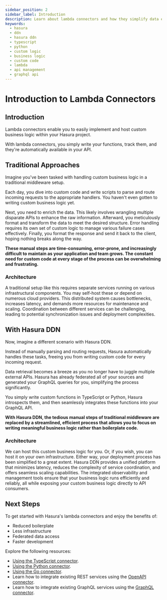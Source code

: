 ```yaml
---
sidebar_position: 2
sidebar_label: Introduction
description: Learn about lambda connectors and how they simplify data enrichment and transformation.
keywords:
  - hasura
  - ddn
  - hasura ddn
  - typescript
  - python
  - custom logic
  - business logic
  - custom code
  - lambda
  - api management
  - graphql api
---
```



# Introduction to Lambda Connectors

## Introduction

Lambda connectors enable you to easily implement and host custom business logic within your Hasura project.

With lambda connectors, you simply write your functions, track them, and they're automatically available in your API.

## Traditional Approaches

Imagine you've been tasked with handling custom business logic in a traditional middleware setup.

Each day, you dive into custom code and write scripts to parse and route incoming requests to the appropriate handlers.
You haven't even gotten to writing custom business logic yet.

Next, you need to enrich the data. This likely involves wrangling multiple disparate APIs to enhance the raw
information. Afterward, you meticulously format and transform the data to meet the desired structure. Error handling
requires its own set of custom logic to manage various failure cases effectively. Finally, you format the response and
send it back to the client, hoping nothing breaks along the way.

**These manual steps are time-consuming, error-prone, and increasingly difficult to maintain as your application and
team grows. The constant need for custom code at every stage of the process can be overwhelming and frustrating.**

### Architecture

A traditional setup like this requires separate services running on various infrastructural components. You may
self-host these or depend on numerous cloud providers. This distributed system causes bottlenecks, increases latency,
and demands more resources for maintenance and scaling. Coordination between different services can be challenging,
leading to potential synchronization issues and deployment complexities.

## With Hasura DDN

Now, imagine a different scenario with Hasura DDN.

Instead of manually parsing and routing requests, Hasura automatically handles these tasks, freeing you from writing
custom code for every incoming request.

Data retrieval becomes a breeze as you no longer have to juggle multiple external APIs. Hasura has already federated all
of your sources and generated your GraphQL queries for you, simplifying the process significantly.

You simply write custom functions in TypeScript or Python, Hasura introspects them, and then seamlessly integrates these
functions into your GraphQL API.

**With Hasura DDN, the tedious manual steps of traditional middleware are replaced by a streamlined, efficient process
that allows you to focus on writing meaningful business logic rather than boilerplate code.**

### Architecture

We can host this custom business logic for you. Or, if you wish, you can host it on your own infrastructure. Either way,
your deployment process has been simplified to a great extent. Hasura DDN provides a unified platform that minimizes
latency, reduces the complexity of service coordination, and offers seamless scaling capabilities. The integrated
observability and management tools ensure that your business logic runs efficiently and reliably, all while exposing
your custom business logic directly to API consumers.

## Next Steps

To get started with Hasura's lambda connectors and enjoy the benefits of:

- Reduced boilerplate
- Less infrastructure
- Federated data access
- Faster development

Explore the following resources:

- [Using the TypeScript connector](/quickstart.mdx).
- [Using the Python connector](/quickstart.mdx).
- [Using the Go connector](/quickstart.mdx).
- Learn how to integrate existing REST services using the [OpenAPI connector](/quickstart.mdx).
- Learn how to integrate existing GraphQL services using the [GraphQL connector](/quickstart.mdx).
